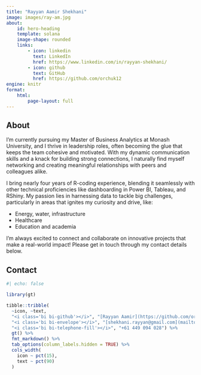 ```yaml
---
title: "Rayyan Aamir Shekhani"
image: images/ray-am.jpg
about:
    id: hero-heading
    template: solana
    image-shape: rounded
    links:
        - icon: linkedin
          text: LinkedIn
          href: https://www.linkedin.com/in/rayyan-shekhani/
        - icon: github
          text: GitHub
          href: https://github.com/orchuk12
engine: knitr
format:
    html:
        page-layout: full
---
```



## About

<div id="about-me">
I’m currently pursuing my Master of Business Analytics at Monash University, and I thrive in leadership roles, often becoming the glue that keeps the team cohesive and motivated. With my dynamic communication skills and a knack for building strong connections, I naturally find myself networking and creating meaningful relationships with peers and colleagues alike.

I bring nearly four years of R-coding experience, blending it seamlessly with other technical proficiencies like dashboarding in Power BI, Tableau, and RShiny. My passion lies in harnessing data to tackle big challenges, particularly in areas that ignites my curiosity and drive, like: 

- Energy, water, infrastructure
- Healthcare
- Education and academia 

I'm always excited to connect and collaborate on innovative projects that make a real-world impact! Please get in touch through my contact details below.
</div>


## Contact

```r
#| echo: false

library(gt)

tibble::tribble(
  ~icon, ~text,
  "<i class='bi bi-github'></i>", "[Rayyan Aamir](https://github.com/orchuk12)",
  "<i class='bi bi-envelope'></i>", "[shekhani.rayyan@gmail.com](mailto:shekhani.rayyan@gmail.com)",
  "<i class='bi bi-telephone-fill'></i>", "+61 449 094 028") %>%
  gt() %>%
  fmt_markdown() %>%
  tab_options(column_labels.hidden = TRUE) %>%
  cols_width(
    icon ~ pct(15),
    text ~ pct(90)
  )

```


